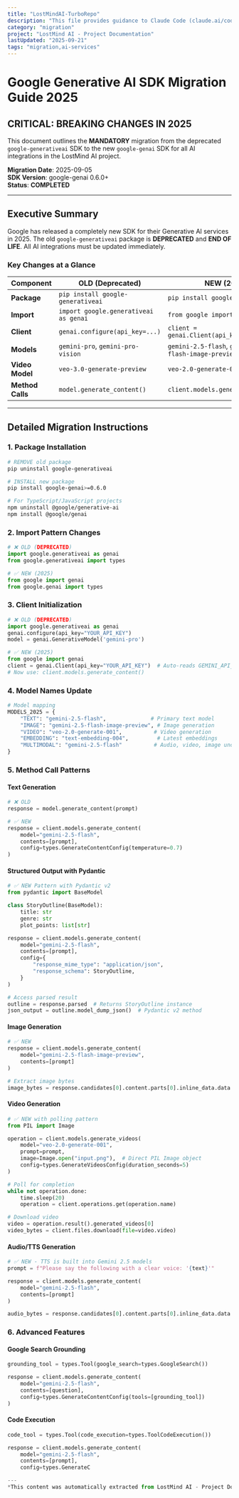 ```yaml
---
title: "LostMindAI-TurboRepo"
description: "This file provides guidance to Claude Code (claude.ai/code) when working with code in this repository."
category: "migration"
project: "LostMind AI - Project Documentation"
lastUpdated: "2025-09-21"
tags: "migration,ai-services"
---
```


# Google Generative AI SDK Migration Guide 2025

## CRITICAL: BREAKING CHANGES IN 2025

This document outlines the **MANDATORY** migration from the deprecated `google-generativeai` SDK to the new `google-genai` SDK for all AI integrations in the LostMind AI project.

**Migration Date**: 2025-09-05  
**SDK Version**: google-genai 0.6.0+  
**Status**: **COMPLETED**

---

## Executive Summary

Google has released a completely new SDK for their Generative AI services in 2025. The old `google-generativeai` package is **DEPRECATED** and **END OF LIFE**. All AI integrations must be updated immediately.

### Key Changes at a Glance

| Component | OLD (Deprecated) | NEW (2025) |
|-----------|-----------------|------------|
| **Package** | `pip install google-generativeai` | `pip install google-genai` |
| **Import** | `import google.generativeai as genai` | `from google import genai` |
| **Client** | `genai.configure(api_key=...)` | `client = genai.Client(api_key=...)` |
| **Models** | `gemini-pro`, `gemini-pro-vision` | `gemini-2.5-flash`, `gemini-2.5-flash-image-preview` |
| **Video Model** | `veo-3.0-generate-preview` | `veo-2.0-generate-001` |
| **Method Calls** | `model.generate_content()` | `client.models.generate_content()` |

---

## Detailed Migration Instructions

### 1. Package Installation

```bash
# REMOVE old package
pip uninstall google-generativeai

# INSTALL new package
pip install google-genai>=0.6.0

# For TypeScript/JavaScript projects
npm uninstall @google/generative-ai
npm install @google/genai
```

### 2. Import Pattern Changes

```python
# ❌ OLD (DEPRECATED)
import google.generativeai as genai
from google.generativeai import types

# ✅ NEW (2025)
from google import genai
from google.genai import types
```

### 3. Client Initialization

```python
# ❌ OLD (DEPRECATED)
import google.generativeai as genai
genai.configure(api_key="YOUR_API_KEY")
model = genai.GenerativeModel('gemini-pro')

# ✅ NEW (2025)
from google import genai
client = genai.Client(api_key="YOUR_API_KEY")  # Auto-reads GEMINI_API_KEY env var
# Now use: client.models.generate_content()
```

### 4. Model Names Update

```python
# Model mapping
MODELS_2025 = {
    "TEXT": "gemini-2.5-flash",              # Primary text model
    "IMAGE": "gemini-2.5-flash-image-preview", # Image generation
    "VIDEO": "veo-2.0-generate-001",          # Video generation
    "EMBEDDING": "text-embedding-004",         # Latest embeddings
    "MULTIMODAL": "gemini-2.5-flash"          # Audio, video, image understanding
}
```

### 5. Method Call Patterns

#### Text Generation
```python
# ❌ OLD
response = model.generate_content(prompt)

# ✅ NEW
response = client.models.generate_content(
    model="gemini-2.5-flash",
    contents=[prompt],
    config=types.GenerateContentConfig(temperature=0.7)
)
```

#### Structured Output with Pydantic
```python
# ✅ NEW Pattern with Pydantic v2
from pydantic import BaseModel

class StoryOutline(BaseModel):
    title: str
    genre: str
    plot_points: list[str]

response = client.models.generate_content(
    model="gemini-2.5-flash",
    contents=[prompt],
    config={
        "response_mime_type": "application/json",
        "response_schema": StoryOutline,
    }
)

# Access parsed result
outline = response.parsed  # Returns StoryOutline instance
json_output = outline.model_dump_json()  # Pydantic v2 method
```

#### Image Generation
```python
# ✅ NEW
response = client.models.generate_content(
    model="gemini-2.5-flash-image-preview",
    contents=[prompt]
)

# Extract image bytes
image_bytes = response.candidates[0].content.parts[0].inline_data.data
```

#### Video Generation
```python
# ✅ NEW with polling pattern
from PIL import Image

operation = client.models.generate_videos(
    model="veo-2.0-generate-001",
    prompt=prompt,
    image=Image.open("input.png"),  # Direct PIL Image object
    config=types.GenerateVideosConfig(duration_seconds=5)
)

# Poll for completion
while not operation.done:
    time.sleep(20)
    operation = client.operations.get(operation.name)

# Download video
video = operation.result().generated_videos[0]
video_bytes = client.files.download(file=video.video)
```

#### Audio/TTS Generation
```python
# ✅ NEW - TTS is built into Gemini 2.5 models
prompt = f"Please say the following with a clear voice: '{text}'"

response = client.models.generate_content(
    model="gemini-2.5-flash",
    contents=[prompt]
)

audio_bytes = response.candidates[0].content.parts[0].inline_data.data
```

### 6. Advanced Features

#### Google Search Grounding
```python
grounding_tool = types.Tool(google_search=types.GoogleSearch())

response = client.models.generate_content(
    model="gemini-2.5-flash",
    contents=[question],
    config=types.GenerateContentConfig(tools=[grounding_tool])
)
```

#### Code Execution
```python
code_tool = types.Tool(code_execution=types.ToolCodeExecution())

response = client.models.generate_content(
    model="gemini-2.5-flash",
    contents=[prompt],
    config=types.GenerateC

---
*This content was automatically extracted from LostMind AI - Project Documentation. For the most up-to-date information, refer to the source project.*
